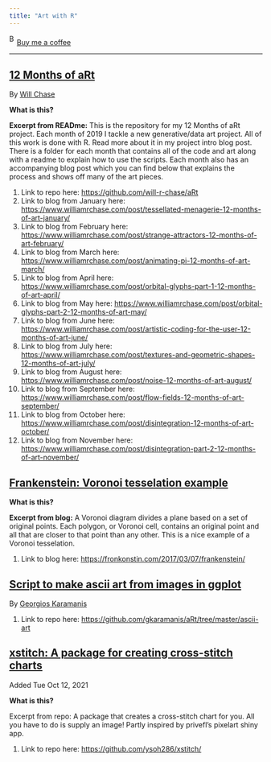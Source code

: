 ```yaml
---
title: "Art with R"
---
```


<link href="https://fonts.googleapis.com/css?family=Cookie" rel="stylesheet"><a class="bmc-button" target="_blank" href="https://www.buymeacoffee.com/JoscelinRocha">![Buy me a coffee](https://cdn.buymeacoffee.com/buttons/bmc-new-btn-logo.svg){alt="Buy me a coffee" width="15" height="21"}Buy me a coffee</a>

------------------------------------------------------------------------

## [12 Months of aRt](https://github.com/will-r-chase/aRt)

By [Will Chase](https://github.com/will-r-chase/aRt)

**What is this?**

**Excerpt from READme:** This is the repository for my 12 Months of aRt project. Each month of 2019 I tackle a new generative/data art project. All of this work is done with R. Read more about it in my project intro blog post. There is a folder for each month that contains all of the code and art along with a readme to explain how to use the scripts. Each month also has an accompanying blog post which you can find below that explains the process and shows off many of the art pieces.

1.  Link to repo here: <https://github.com/will-r-chase/aRt>
2.  Link to blog from January here: <https://www.williamrchase.com/post/tessellated-menagerie-12-months-of-art-january/>
3.  Link to blog from February here: <https://www.williamrchase.com/post/strange-attractors-12-months-of-art-february/>
4.  Link to blog from March here: <https://www.williamrchase.com/post/animating-pi-12-months-of-art-march/>
5.  Link to blog from April here: <https://www.williamrchase.com/post/orbital-glyphs-part-1-12-months-of-art-april/>
6.  Link to blog from May here: <https://www.williamrchase.com/post/orbital-glyphs-part-2-12-months-of-art-may/>
7.  Link to blog from June here: <https://www.williamrchase.com/post/artistic-coding-for-the-user-12-months-of-art-june/>
8.  Link to blog from July here: <https://www.williamrchase.com/post/textures-and-geometric-shapes-12-months-of-art-july/>
9.  Link to blog from August here: <https://www.williamrchase.com/post/noise-12-months-of-art-august/>
10. Link to blog from September here: <https://www.williamrchase.com/post/flow-fields-12-months-of-art-september/>
11. Link to blog from October here: <https://www.williamrchase.com/post/disintegration-12-months-of-art-october/>
12. Link to blog from November here: <https://www.williamrchase.com/post/disintegration-part-2-12-months-of-art-november/>

## [Frankenstein: Voronoi tesselation example](https://fronkonstin.com/2017/03/07/frankenstein/)

**What is this?**

**Excerpt from blog:** A Voronoi diagram divides a plane based on a set of original points. Each polygon, or Voronoi cell, contains an original point and all that are closer to that point than any other. This is a nice example of a Voronoi tesselation.

1.  Link to blog here: <https://fronkonstin.com/2017/03/07/frankenstein/>

## [Script to make ascii art from images in ggplot](https://github.com/gkaramanis/aRt/tree/master/ascii-art)

By [Georgios Karamanis](https://github.com/gkaramanis/aRt/tree/master/ascii-art)

1.  Link to repo here: <https://github.com/gkaramanis/aRt/tree/master/ascii-art>

## [xstitch: A package for creating cross-stitch charts](https://github.com/ysoh286/xstitch/)

Added Tue Oct 12, 2021

**What is this?**

Excerpt from repo: A package that creates a cross-stitch chart for you. All you have to do is supply an image! Partly inspired by privefl's pixelart shiny app.

1.  Link to repo here: <https://github.com/ysoh286/xstitch/>
